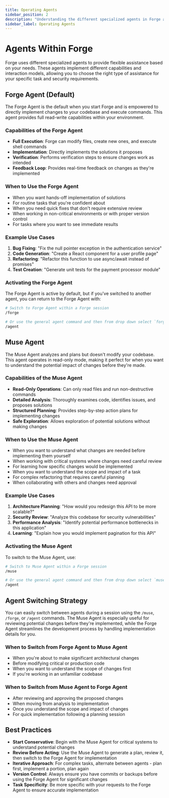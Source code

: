 ```yaml
---
title: Operating Agents
sidebar_position: 2
description: "Understanding the different specialized agents in Forge and when to use each."
sidebar_label: Operating Agents
---
```


# Agents Within Forge

Forge uses different specialized agents to provide flexible assistance based on your needs. These agents implement different capabilities and interaction models, allowing you to choose the right type of assistance for your specific task and security requirements.

## Forge Agent (Default)

The Forge Agent is the default when you start Forge and is empowered to directly implement changes to your codebase and execute commands. This agent provides full read-write capabilities within your environment.

### Capabilities of the Forge Agent

- **Full Execution**: Forge can modify files, create new ones, and execute shell commands
- **Implementation**: Directly implements the solutions it proposes
- **Verification**: Performs verification steps to ensure changes work as intended
- **Feedback Loop**: Provides real-time feedback on changes as they're implemented

### When to Use the Forge Agent

- When you want hands-off implementation of solutions
- For routine tasks that you're confident about
- When you need quick fixes that don't require extensive review
- When working in non-critical environments or with proper version control
- For tasks where you want to see immediate results

### Example Use Cases

1. **Bug Fixing**: "Fix the null pointer exception in the authentication service"
2. **Code Generation**: "Create a React component for a user profile page"
3. **Refactoring**: "Refactor this function to use async/await instead of promises"
4. **Test Creation**: "Generate unit tests for the payment processor module"

### Activating the Forge Agent

The Forge Agent is active by default, but if you've switched to another agent, you can return to the Forge Agent with:

```bash
# Switch to Forge Agent within a Forge session
/forge

# Or use the general agent command and then from drop down select `forge` agent
/agent
```

## Muse Agent

The Muse Agent analyzes and plans but doesn't modify your codebase. This agent operates in read-only mode, making it perfect for when you want to understand the potential impact of changes before they're made.

### Capabilities of the Muse Agent

- **Read-Only Operations**: Can only read files and run non-destructive commands
- **Detailed Analysis**: Thoroughly examines code, identifies issues, and proposes solutions
- **Structured Planning**: Provides step-by-step action plans for implementing changes
- **Safe Exploration**: Allows exploration of potential solutions without making changes

### When to Use the Muse Agent

- When you want to understand what changes are needed before implementing them yourself
- When working with critical systems where changes need careful review
- For learning how specific changes would be implemented
- When you want to understand the scope and impact of a task
- For complex refactoring that requires careful planning
- When collaborating with others and changes need approval

### Example Use Cases

1. **Architecture Planning**: "How would you redesign this API to be more scalable?"
2. **Security Review**: "Analyze this codebase for security vulnerabilities"
3. **Performance Analysis**: "Identify potential performance bottlenecks in this application"
4. **Learning**: "Explain how you would implement pagination for this API"

### Activating the Muse Agent

To switch to the Muse Agent, use:

```bash
# Switch to Muse Agent within a Forge session
/muse

# Or use the general agent command and then from drop down select `muse` agent
/agent 
```

## Agent Switching Strategy

You can easily switch between agents during a session using the `/muse`, `/forge`, or `/agent` commands. The Muse Agent is especially useful for reviewing potential changes before they're implemented, while the Forge Agent streamlines the development process by handling implementation details for you.

### When to Switch from Forge Agent to Muse Agent

- When you're about to make significant architectural changes
- Before modifying critical or production code
- When you want to understand the scope of changes first
- If you're working in an unfamiliar codebase

### When to Switch from Muse Agent to Forge Agent

- After reviewing and approving the proposed changes
- When moving from analysis to implementation
- Once you understand the scope and impact of changes
- For quick implementation following a planning session

## Best Practices

- **Start Conservative**: Begin with the Muse Agent for critical systems to understand potential changes
- **Review Before Acting**: Use the Muse Agent to generate a plan, review it, then switch to the Forge Agent for implementation
- **Iterative Approach**: For complex tasks, alternate between agents - plan first, implement a portion, plan again
- **Version Control**: Always ensure you have commits or backups before using the Forge Agent for significant changes
- **Task Specificity**: Be more specific with your requests to the Forge Agent to ensure accurate implementation

<!-- Note: This page focuses on the specialized agents in Forge. For information about built-in commands, see the Commands section. -->
